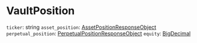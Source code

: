 # VaultPosition

`ticker`: string
`asset_position`: [AssetPositionResponseObject]
`perpetual_position`: [PerpetualPositionResponseObject]
`equity`: [BigDecimal]

[AssetPositionResponseObject]: /types/asset_position_response_object
[PerpetualPositionResponseObject]: /types/perpetual_position_response_object
[BigDecimal]: /types/big_decimal